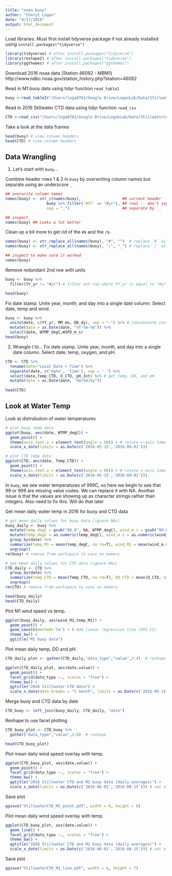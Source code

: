 ```yaml
---
title: "noaa_buoy"
author: "Cheryl Logan"
date: "4/17/2018"
output: html_document
---
```


Load libraries. Must first install tidyverse package if not already installed using `install.packages("tidyverse")`

```r
library(tidyverse) # after install.packages("tidyverse")
library(reshape2) # after install.packages("tidyverse")
library(ggthemes) # after install.packages("ggthemes")
```

Download 2016 noaa data (Station 46092 - MBM1)
http://www.ndbc.noaa.gov/station_history.php?station=46092

Read in M1 buoy data using tidyr function `read_table2`

```r
buoy <-read_table2("/Users/loga8761/Google Drive/LoganLab/Data/StillwaterCove_CTD_data/46092h2016.txt")
```

Read in 2016 Stillwater CTD  data using tidyr function `read_csv`
```r
CTD <-read_csv("/Users/loga8761/Google Drive/LoganLab/Data/StillwaterCove_CTD_data/SWC.SAT333.040816.091306.csv")
```

Take a look at the data frames
```r
head(buoy) # view column headers
head(CTD) # view column headers
```
## Data Wrangling

1. Let's start with `buoy`...

Combine header rows 1 & 2 in `buoy` by overwriting column names but separate using an underscore `_`
```r
## overwrite column names
names(buoy) <- str_c(names(buoy),                  ## current header
                  buoy %>% filter(`#YY` == "#yr"), ## row1 -- don't say buoy[1,] 
                  sep = "_")                       ## separate by `_`

## inspect
names(buoy) ## Looks a lot better
```
Clean up a bit more to get rid of the `#`s and the `/`s.

```r
names(buoy) <- str_replace_all(names(buoy), "#", "")  # replace `#` with nothing 
names(buoy) <- str_replace_all(names(buoy), "/", "_") # replace `/` with `_`

## inspect to make sure it worked
names(buoy)
```

Remove redundant 2nd row with units

```r
buoy <- buoy %>%
  filter(YY_yr != "#yr") # filter out row where YY_yr is equal to "#yr"

head(buoy)
```


Fix date stamp. Unite year, month, and day into a single date column. Select date, temp and wind.

```r
buoy <- buoy %>%
  unite(date, c(YY_yr, MM_mo, DD_dy), sep = "-") %>% # concatenate contents of 3 columns into one column to join the two datasets using a unique ID
  mutate(date = as.Date(date, "%Y-%m-%d")) %>%
  select(date, WTMP_degC,WSPD_m_s)
head(buoy)
```

2. Wrangle `CTD`... Fix date stamp. Unite year, month, and day into a single date column. Select date, temp, oxygen, and pH.
```r
CTD <- CTD %>%
  rename(date="Local Date + Time") %>%
  separate(date, c('date', 'time'), sep = ' ') %>%
  select(date,Temp_CTD, O_CTD, pH_Int) %>% # get temp, DO, and pH
  mutate(date = as.Date(date, "%m/%d/%y")) 
  
head(CTD)
```
## Look at Water Temp

Look at distrubution of water temperatures

```r
# plot buoy temp data
ggplot(buoy, aes(date, WTMP_degC)) +
  geom_point() +
  theme(axis.text.x = element_text(angle = 90)) + # rotate x-axis labels 90 degrees
  scale_x_date(limits = as.Date(c('2016-05-15','2016-09-01')))

# plot CTD temp data
ggplot(CTD, aes(date, Temp_CTD)) +
  geom_point() +
  theme(axis.text.x = element_text(angle = 90)) + # rotate x-axis labels 90 degrees
  scale_x_date(limits = as.Date(c('2016-05-15','2016-09-01')))
```


In `buoy`, we see water temperatures of 999C, so here we begin to see that 99 or 999 are missing value codes. We can replace it with NA. Another issue is that the values are showing up as character strings rather than integers. Also need to fix this. Will do that later


Get mean daily water temp in 2016 for buoy and CTD data
```r
# get mean daily values for buoy data (ignore NAs)
buoy_daily <- buoy %>%
  mutate(temp_degC = gsub("99.0", NA, WTMP_degC), wind_m.s = gsub("99.0", NA, WSPD_m_s)) %>% # make temp column numeric
  mutate(temp_degC = as.numeric(temp_degC), wind_m.s = as.numeric(wind_m.s)) %>%
  group_by(date) %>%
  summarize(temp_M1 = mean(temp_degC, na.rm=T), wind_M1 = mean(wind_m.s, na.rm=T)) %>% # make
  ungroup()
rm(buoy) # remove from workspace to save on memory

# get mean daily values for CTD data (ignore NAs)
CTD_daily <- CTD %>%
  group_by(date) %>%
  summarize(temp_CTD = mean(Temp_CTD, na.rm=T), DO_CTD = mean(O_CTD, na.rm=T), pH_CTD = mean(pH_Int, na.rm=T)) %>% # make
  ungroup()
rm(CTD) # remove from workspace to save on memory

head(buoy_daily)
head(CTD_daily)
```

Plot M1 wind speed vs temp.
```r
ggplot(buoy_daily, aes(wind_M1,temp_M1)) +
  geom_point() +
  geom_smooth(method='lm') + # Add linear regression line (95% CI)
  theme_bw() +
  ggtitle("M1 buoy data") 
```

Plot mean daily temp, DO and pH.
```r
CTD_daily_plot <- gather(CTD_daily,"data_type","value",2:4)  # reshape

ggplot(CTD_daily_plot, aes(date,value)) +
  geom_point() +
  facet_grid(data_type ~., scales = "free") +
  theme_bw() +
  ggtitle("2016 Stillwater CTD data") +
  scale_x_date(date_breaks = "1 month", limits = as.Date(c('2016-05-15','2016-09-01')))

```

Merge buoy and CTD data by date
```r
CTD_buoy <- left_join(buoy_daily, CTD_daily, "date")
```

Reshape to use facet plotting
```r
CTD_buoy_plot <- CTD_buoy %>%
  gather("data_type","value",2:6)  # reshape

head(CTD_buoy_plot)
```
Plot mean daily wind speed overlay with temp.
```r
ggplot(CTD_buoy_plot, aes(date,value)) +
  geom_point() +
  facet_grid(data_type ~., scales = "free") +
  theme_bw() +
  ggtitle("2016 Stillwater CTD and M1 buoy data (daily averages)") +
  scale_x_date(limits = as.Date(c('2016-06-01','2016-08-15'))) # set xlims

```

Save plot
```r
ggsave("StillwaterCTD_M1_point.pdf", width = 6, height = 8)
```

Plot mean daily wind speed overlay with temp.
```r
ggplot(CTD_buoy_plot, aes(date,value)) +
  geom_line() +
  facet_grid(data_type ~., scales = "free") +
  theme_bw() +
  ggtitle("2016 Stillwater CTD and M1 buoy data (daily averages)") +
  scale_x_date(limits = as.Date(c('2016-06-01','2016-08-15'))) # set xlims

```

Save plot
```r
ggsave("StillwaterCTD_M1_line.pdf", width = 6, height = 7)
```
